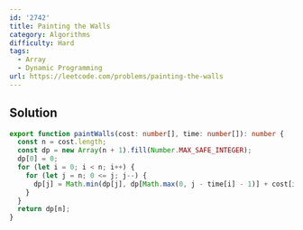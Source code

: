 ```yaml
---
id: '2742'
title: Painting the Walls
category: Algorithms
difficulty: Hard
tags:
  - Array
  - Dynamic Programming
url: https://leetcode.com/problems/painting-the-walls
---
```


## Solution

```typescript showLineNumbers
export function paintWalls(cost: number[], time: number[]): number {
  const n = cost.length;
  const dp = new Array(n + 1).fill(Number.MAX_SAFE_INTEGER);
  dp[0] = 0;
  for (let i = 0; i < n; i++) {
    for (let j = n; 0 <= j; j--) {
      dp[j] = Math.min(dp[j], dp[Math.max(0, j - time[i] - 1)] + cost[i]);
    }
  }
  return dp[n];
}
```

